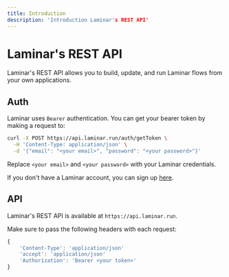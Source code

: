 ```yaml
---
title: Introduction
description: 'Introduction Laminar's REST API'
---
```


# Laminar's REST API

Laminar's REST API allows you to build, update, and run Laminar flows from your own applications.

## Auth

Laminar uses `Bearer` authentication. You can get your bearer token by making a request to:

```bash
curl -X POST https://api.laminar.run/auth/getToken \
  -H 'Content-Type: application/json' \
  -d '{"email": "<your email>", "password": "<your password>"}'
```

Replace `<your email>` and `<your password>` with your Laminar credentials.

If you don't have a Laminar account, you can sign up [here](https://app.laminar.run/auth/signin).

## API

Laminar's REST API is available at `https://api.laminar.run`.

Make sure to pass the following headers with each request:

```javascript
{
    'Content-Type': 'application/json'
    'accept': 'application/json'
    'Authorization': 'Bearer <your token>'
}
```
